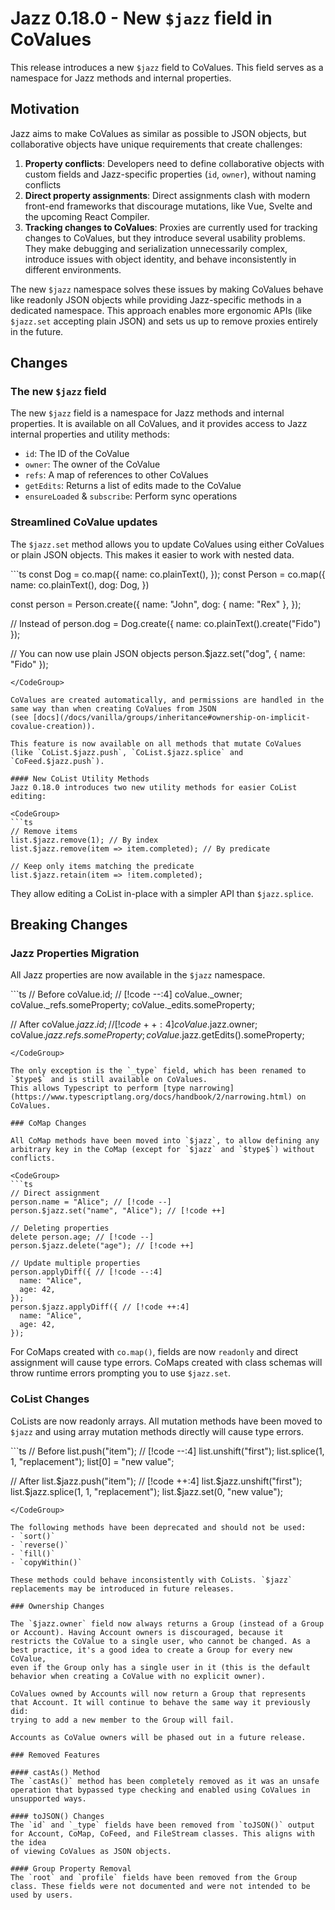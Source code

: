 
# Jazz 0.18.0 - New `$jazz` field in CoValues

This release introduces a new `$jazz` field to CoValues. This field serves as a namespace for Jazz methods and internal properties.

## Motivation

Jazz aims to make CoValues as similar as possible to JSON objects, but collaborative objects have unique requirements that create challenges:

1. **Property conflicts**: Developers need to define collaborative objects with custom fields and Jazz-specific properties (`id`, `owner`),
without naming conflicts
2. **Direct property assignments**: Direct assignments clash with modern front-end frameworks that discourage mutations, like Vue, Svelte and the
upcoming React Compiler.
3. **Tracking changes to CoValues**: Proxies are currently used for tracking changes to CoValues, but they introduce several usability problems.
They make debugging and serialization unnecessarily complex, introduce issues with object identity, and behave inconsistently in different environments.

The new `$jazz` namespace solves these issues by making CoValues behave like readonly JSON objects while providing Jazz-specific methods
in a dedicated namespace. This approach enables more ergonomic APIs (like `$jazz.set` accepting plain JSON) and sets us up to remove
proxies entirely in the future.

## Changes

### The new `$jazz` field

The new `$jazz` field is a namespace for Jazz methods and internal properties. It is available on all CoValues, and it
provides access to Jazz internal properties and utility methods:
- `id`: The ID of the CoValue
- `owner`: The owner of the CoValue
- `refs`: A map of references to other CoValues
- `getEdits`: Returns a list of edits made to the CoValue
- `ensureLoaded` & `subscribe`: Perform sync operations

### Streamlined CoValue updates

The `$jazz.set` method allows you to update CoValues using either CoValues or plain JSON objects. This makes it easier to work with
nested data.

<CodeGroup>
```ts
const Dog = co.map({
  name: co.plainText(),
});
const Person = co.map({
  name: co.plainText(),
  dog: Dog,
})

const person = Person.create({
  name: "John",
  dog: { name: "Rex" },
});

// Instead of
person.dog = Dog.create({ name: co.plainText().create("Fido") });

// You can now use plain JSON objects
person.$jazz.set("dog", { name: "Fido" });
```
</CodeGroup>

CoValues are created automatically, and permissions are handled in the same way than when creating CoValues from JSON
(see [docs](/docs/vanilla/groups/inheritance#ownership-on-implicit-covalue-creation)).

This feature is now available on all methods that mutate CoValues (like `CoList.$jazz.push`, `CoList.$jazz.splice` and `CoFeed.$jazz.push`).

#### New CoList Utility Methods
Jazz 0.18.0 introduces two new utility methods for easier CoList editing:

<CodeGroup>
```ts
// Remove items
list.$jazz.remove(1); // By index
list.$jazz.remove(item => item.completed); // By predicate

// Keep only items matching the predicate
list.$jazz.retain(item => !item.completed);
```
</CodeGroup>

They allow editing a CoList in-place with a simpler API than `$jazz.splice`.

## Breaking Changes

### Jazz Properties Migration

All Jazz properties are now available in the `$jazz` namespace.

<CodeGroup>
```ts
// Before
coValue.id; // [!code --:4]
coValue._owner;
coValue._refs.someProperty;
coValue._edits.someProperty;

// After
coValue.$jazz.id; // [!code ++:4]
coValue.$jazz.owner;
coValue.$jazz.refs.someProperty;
coValue.$jazz.getEdits().someProperty;
```
</CodeGroup>

The only exception is the `_type` field, which has been renamed to `$type$` and is still available on CoValues.
This allows Typescript to perform [type narrowing](https://www.typescriptlang.org/docs/handbook/2/narrowing.html) on CoValues.

### CoMap Changes

All CoMap methods have been moved into `$jazz`, to allow defining any arbitrary key in the CoMap (except for `$jazz` and `$type$`) without conflicts.

<CodeGroup>
```ts
// Direct assignment
person.name = "Alice"; // [!code --]
person.$jazz.set("name", "Alice"); // [!code ++]

// Deleting properties
delete person.age; // [!code --]
person.$jazz.delete("age"); // [!code ++]

// Update multiple properties
person.applyDiff({ // [!code --:4]
  name: "Alice",
  age: 42,
});
person.$jazz.applyDiff({ // [!code ++:4]
  name: "Alice",
  age: 42,
});
```
</CodeGroup>

For CoMaps created with `co.map()`, fields are now `readonly` and direct assignment will cause type errors. CoMaps created with class schemas will throw
runtime errors prompting you to use `$jazz.set`.

### CoList Changes

CoLists are now readonly arrays. All mutation methods have been moved to `$jazz` and using array mutation methods directly will cause type errors.

<CodeGroup>
```ts
// Before
list.push("item"); // [!code --:4]
list.unshift("first");
list.splice(1, 1, "replacement");
list[0] = "new value";

// After
list.$jazz.push("item"); // [!code ++:4]
list.$jazz.unshift("first");
list.$jazz.splice(1, 1, "replacement");
list.$jazz.set(0, "new value");
```
</CodeGroup>

The following methods have been deprecated and should not be used:
- `sort()` 
- `reverse()` 
- `fill()` 
- `copyWithin()`

These methods could behave inconsistently with CoLists. `$jazz` replacements may be introduced in future releases.

### Ownership Changes

The `$jazz.owner` field now always returns a Group (instead of a Group or Account). Having Account owners is discouraged, because it
restricts the CoValue to a single user, who cannot be changed. As a best practice, it's a good idea to create a Group for every new CoValue,
even if the Group only has a single user in it (this is the default behavior when creating a CoValue with no explicit owner).

CoValues owned by Accounts will now return a Group that represents that Account. It will continue to behave the same way it previously did:
trying to add a new member to the Group will fail.

Accounts as CoValue owners will be phased out in a future release.

### Removed Features

#### castAs() Method
The `castAs()` method has been completely removed as it was an unsafe operation that bypassed type checking and enabled using CoValues in unsupported ways.

#### toJSON() Changes
The `id` and `_type` fields have been removed from `toJSON()` output for Account, CoMap, CoFeed, and FileStream classes. This aligns with the idea
of viewing CoValues as JSON objects.

#### Group Property Removal
The `root` and `profile` fields have been removed from the Group class. These fields were not documented and were not intended to be used by users.
